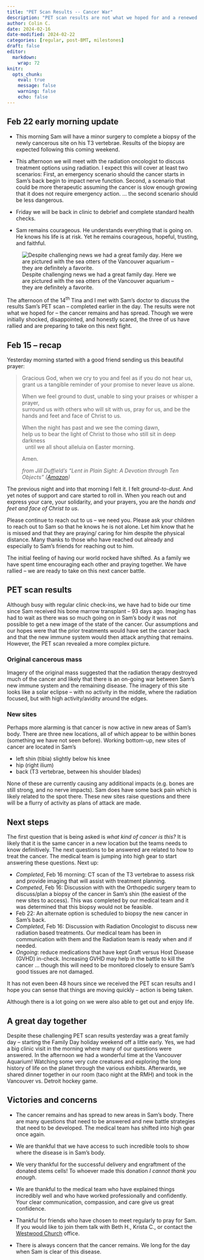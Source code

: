```yaml
---
title: "PET Scan Results -- Cancer War"
description: "PET scan results are not what we hoped for and a renewed war on the cancer will begin."
author: Colin C.
date: 2024-02-16
date-modified: 2024-02-22
categories: [regular, post-BMT, milestones]
draft: false
editor: 
  markdown: 
    wrap: 72
knitr: 
  opts_chunk: 
    eval: true
    message: false
    warning: false
    echo: false
---
```


::: {.callout-note icon="false"}
## Feb 22 early morning update
- This morning Sam will have a minor surgery to complete a biopsy of the newly cancerous site on his T3 vertebrae. Results of the biopsy are expected following this coming weekend.
- This afternoon we will meet with the radiation oncologist to discuss treatment options using radiation. I expect this will cover at least two scenarios: First, an emergency scenario should the cancer starts in Sam's back begin to impact nerve function. Second, a scenario that could be more therapeutic assuming the cancer is slow enough growing that it does not require emergency action. … the second scenario should be less dangerous. 
- Friday we will be back in clinic to debrief and complete standard health checks.

- Sam remains courageous. He understands everything that is going on. He knows his life is at risk. Yet he remains courageous, hopeful, trusting, and faithful.

:::




![Despite challenging news we had a great family day. Here we are
pictured with the sea otters of the Vancouver aquarium – they are
definitely a
favorite.](https://samsstory.s3.ca-central-1.amazonaws.com/240215_vancouver-aquarium-family.jpg)

The afternoon of the 14^th^ Tina and I met with Sam's doctor to discuss
the results Sam's PET scan – completed earlier in the day. The results
were not what we hoped for – the cancer remains and has spread. Though
we were initially shocked, disappointed, and honestly scared, the three
of us have rallied and are preparing to take on this next fight.

## Feb 15 – recap

Yesterday morning started with a good friend sending us this beautiful
prayer:

> Gracious God, when we cry to you and feel as if you do not hear us,\
> grant us a tangible reminder of your promise to never leave us alone.
>
> When we feel ground to dust, unable to sing your praises or whisper a
> prayer,\
> surround us with others who will sit with us, pray for us, and be the
> hands and feet and face of Christ to us.
>
> When the night has past and we see the coming dawn,\
> help us to bear the light of Christ to those who still sit in deep
> darkness\
>   until we all shout alleluia on Easter morning.
>
> Amen.
>
> *from Jill Duffield's "Lent in Plain Sight: A Devotion through Ten
> Objects"
> ([Amazon](https://www.amazon.ca/gp/product/0664265464/ref=ppx_yo_dt_b_asin_title_o00_s00?ie=UTF8&psc=1))*

The previous night and into that morning I felt it. I felt
*ground-to-dust*. And yet notes of support and care started to roll in.
When you reach out and express your care, your solidarity, and your
prayers, you are the *hands and feet and face of Christ to us*.

Please continue to reach out to us – we need you. Please ask your
children to reach out to Sam so that he knows he is not alone. Let him
know that he is missed and that they are praying/ caring for him despite
the physical distance. Many thanks to those who have reached out already
and especially to Sam's friends for reaching out to him.

The initial feeling of having our world rocked have shifted. As a family
we have spent time encouraging each other and praying together. We have
rallied – we are ready to take on this next cancer battle.

## PET scan results

Although busy with regular clinic check-ins, we have had to bide our
time since Sam received his bone marrow transplant – 93 days ago.
Imaging has had to wait as there was so much going on in Sam's body it
was not possible to get a new image of the state of the cancer. Our
assumptions and our hopes were that the prior treatments would have set
the cancer back and that the new immune system would then attack
anything that remains. However, the PET scan revealed a more complex
picture.

### Original cancerous mass

Imagery of the original mass suggested that the radiation therapy
destroyed much of the cancer and likely that there is an on-going war
between Sam's new immune system and the remaining disease. The imagery
of this site looks like a solar eclipse -- with no activity in the
middle, where the radiation focused, but with high activity/avidity
around the edges.

### New sites

Perhaps more alarming is that cancer is now active in new areas of Sam's
body. There are three new locations, all of which appear to be within
bones (something we have not seen before). Working bottom-up, new sites
of cancer are located in Sam's

-   left shin (tibia) slightly below his knee
-   hip (right ilium)
-   back (T3 vertebrae, between his shoulder blades)

None of these are currently causing any additional impacts (e.g. bones
are still strong, and no nerve impacts). Sam does have some back pain
which is likely related to the spot there. These new sites raise
questions and there will be a flurry of activity as plans of attack are
made.

## Next steps

The first question that is being asked is *what kind of cancer is this?*
It is likely that it is the same cancer in a new location but the teams
needs to know definitively. The next questions to be answered are
related to how to treat the cancer. The medical team is jumping into
high gear to start answering these questions. Next up:

-   *Completed*, Feb 16 morning: CT scan of the T3 vertebrae to assess
    risk and provide imaging that will assist with treatment planning.
-   *Competed*, Feb 16: Discussion with with the Orthopedic surgery team
    to discuss/plan a biopsy of the cancer in Sam's shin (the easiest of
    the new sites to access). This was completed by our medical team and
    it was determined that this biopsy would not be feasible.
-   Feb 22: An alternate option is scheduled to biopsy the new cancer in
    Sam's back.
-   *Completed*, Feb 16: Discussion with Radiation Oncologist to discuss
    new radiation based treatments. Our medical team has been in
    communication with them and the Radiation team is ready when and if
    needed.
-   *Ongoing*: reduce medications that have kept Graft versus Host
    Disease (GVHD) in-check. Increasing GVHD may help in the battle to
    kill the cancer ... though this will need to be monitored closely to
    ensure Sam's good tissues are not damaged.

It has not even been 48 hours since we received the PET scan results and
I hope you can sense that things are moving quickly – action is being
taken.

Although there is a lot going on we were also able to get out and enjoy
life.

## A great day together

Despite these challenging PET scan results yesterday was a great family
day – starting the Family Day holiday weekend off a little early. Yes,
we had a big clinic visit in the morning where many of our questions
were answered. In the afternoon we had a wonderful time at the Vancouver
Aquarium! Watching some very cute creatures and exploring the long
history of life on the planet through the various exhibits. Afterwards,
we shared dinner together in our room (taco night at the RMH) and took
in the Vancouver vs. Detroit hockey game.

## Victories and concerns

-   The cancer remains and has spread to new areas in Sam's body. There
    are many questions that need to be answered and new battle
    strategies that need to be developed. The medical team has shifted
    into high gear once again.

-   We are thankful that we have access to such incredible tools to show
    where the disease is in Sam's body.

-   We very thankful for the successful delivery and engraftment of the
    donated stems cells! To whoever made this donation *I cannot thank
    you enough*.

-   We are thankful to the medical team who have explained things
    incredibly well and who have worked professionally and confidently.
    Your clear communication, compassion, and care give us great
    confidence.

-   Thankful for friends who have chosen to meet regularly to pray for
    Sam. If you would like to join them talk with Beth H., Krista C., or
    contact the [Westwood Church](https://westwoodchurch.bc.ca) office.

-   There is always concern that the cancer remains. We long for the day
    when Sam is clear of this disease.